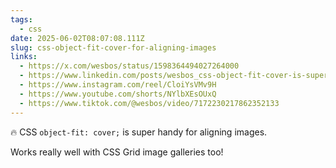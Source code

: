 ```yaml
---
tags:
  - css
date: 2025-06-02T08:07:08.111Z
slug: css-object-fit-cover-for-aligning-images
links:
  - https://x.com/wesbos/status/1598364494027264000
  - https://www.linkedin.com/posts/wesbos_css-object-fit-cover-is-super-handy-activity-7004130970819813376-RfrP/
  - https://www.instagram.com/reel/CloiYsVMv9H
  - https://www.youtube.com/shorts/NYlbXEsOUxQ
  - https://www.tiktok.com/@wesbos/video/7172230217862352133
---
```


🔥 CSS `object-fit: cover;` is super handy for aligning images. 

Works really well with CSS Grid image galleries too!
